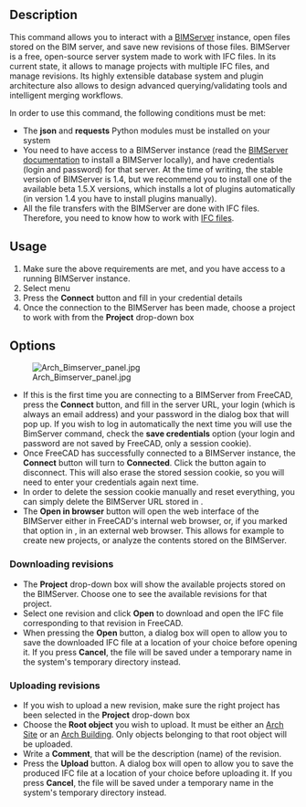 <languages/>
<translate>

<!--T:1-->
{{GuiCommand
|Name=WebTools BimServer
|MenuLocation=Web Tools → BIM server
|Workbenches=[[WebTools_Workbench|WebTools]]
}}

<!--T:15-->
{{VeryImportantMessage|Starting from FreeCAD v0.17, this tool has been removed from the Arch Workbench and is now part of the external [[WebTools_Workbench|WebTools Workbench]] that you can install via menu Tools → [[Image:AddonManager.svg|24px]] [[Std_AddonMgr|Addon manager]].
}}

==Description== <!--T:2-->

<!--T:3-->
This command allows you to interact with a [http://www.bimserver.org BIMServer] instance, open files stored on the BIM server, and save new revisions of those files. BIMServer is a free, open-source server system made to work with IFC files. In its current state, it allows to manage projects with multiple IFC files, and manage revisions. Its highly extensible database system and plugin architecture also allows to design advanced querying/validating tools and intelligent merging workflows.

<!--T:6-->
In order to use this command, the following conditions must be met:

<!--T:7-->
* The '''json''' and '''requests''' Python modules must be installed on your system
* You need to have access to a BIMServer instance (read the [https://github.com/opensourceBIM/BIMserver/wiki BIMServer documentation] to install a BIMServer locally), and have credentials (login and password) for that server. At the time of writing, the stable version of BIMServer is 1.4, but we recommend you to install one of the available beta 1.5.X versions, which installs a lot of plugins automatically (in version 1.4 you have to install plugins manually).
* All the file transfers with the BIMServer are done with IFC files. Therefore, you need to know how to work with [[Arch_IFC|IFC files]].

==Usage== <!--T:4-->

<!--T:5-->
# Make sure the above requirements are met, and you have access to a running BIMServer instance.
# Select menu {{MenuCommand|Web Tools → [[Image:WebTools_BimServer.svg|16px]] [[WebTools_BimServer|BIM Server]]}}
# Press the '''Connect''' button and fill in your credential details
# Once the connection to the BIMServer has been made, choose a project to work with from the '''Project''' drop-down box

==Options== <!--T:8-->

<!--T:9-->
[[Image:Arch_Bimserver_panel.jpg|right]]

<!--T:10-->
* If this is the first time you are connecting to a BIMServer from FreeCAD, press the '''Connect''' button, and fill in the server URL, your login (which is always an email address) and your password in the dialog box that will pop up. If you wish to log in automatically the next time you will use the BimServer command, check the '''save credentials''' option (your login and password are not saved by FreeCAD, only a session cookie).
* Once FreeCAD has successfully connected to a BIMServer instance, the '''Connect''' button will turn to '''Connected'''. Click the button again to disconnect. This will also erase the stored session cookie, so you will need to enter your credentials again next time.
* In order to delete the session cookie manually and reset everything, you can simply delete the BIMServer URL stored in {{MenuCommand|Edit → Preferences → Arch → BimServer}}.
* The '''Open in browser''' button will open the web interface of the BIMServer either in FreeCAD's internal web browser, or, if you marked that option in {{MenuCommand|Edit → Preferences → Arch → BimServer}}, in an external web browser. This allows for example to create new projects, or analyze the contents stored on the BIMServer.

===Downloading revisions=== <!--T:11-->

<!--T:12-->
* The '''Project''' drop-down box will show the available projects stored on the BIMServer. Choose one to see the available revisions for that project.
* Select one revision and click '''Open''' to download and open the IFC file corresponding to that revision in FreeCAD.
* When pressing the '''Open''' button, a dialog box will open to allow you to save the downloaded IFC file at a location of your choice before opening it. If you press '''Cancel''', the file will be saved under a temporary name in the system's temporary directory instead.

===Uploading revisions=== <!--T:13-->

<!--T:14-->
* If you wish to upload a new revision, make sure the right project has been selected in the '''Project''' drop-down box
* Choose the '''Root object''' you wish to upload. It must be either an [[Arch_Site|Arch Site]] or an [[Arch_Building|Arch Building]]. Only objects belonging to that root object will be uploaded.
* Write a '''Comment''', that will be the description (name) of the revision.
* Press the '''Upload''' button. A dialog box will open to allow you to save the produced IFC file at a location of your choice before uploading it. If you press '''Cancel''', the file will be saved under a temporary name in the system's temporary directory instead.

</translate>